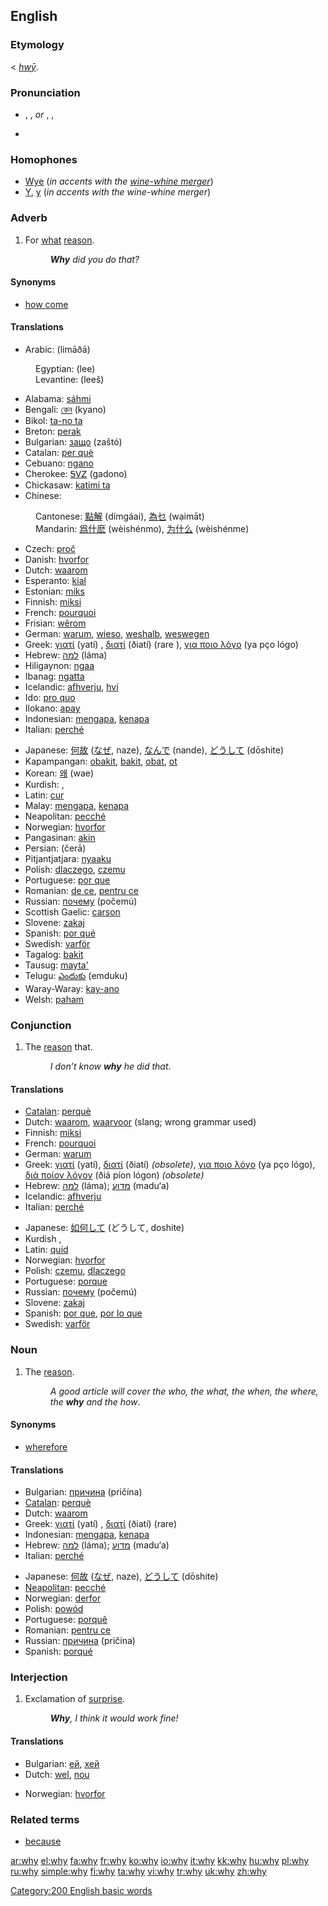 {{wikipedia}}
==English==

{{rank|call|speak|land|356|why|women|cried|general}}

===Etymology===
{{ME.}} < {{OE.}} ''[[hwy|hwȳ]]''.

===Pronunciation===
*{{AHD|wī}}, {{IPA|/waɪ/}}, {{SAMPA|/waI/}} ''or'' {{AHD|hwī}}, {{IPA|/ʍaɪ/}}, {{SAMPA|/WaI/}}
*{{audio|en-us-why.ogg|Audio (US)}}
*:{{rhymes|aɪ}}

===Homophones===
*[[w:Wye|Wye]] (''in accents with the [[wine-whine merger]]'')
*[[Y]], [[y]] (''in accents with the wine-whine merger'')

===Adverb===
{{en-adv|-}}

#For [[what]] [[reason]].
#:'''''Why''' did you do that?''

====Synonyms====
*[[how come]]

====Translations====
{{trans-top|for what reason}}
*Arabic: {{ARchar|[[لماذا]]}} (limāðā)
:Egyptian: {{ARchar|[[ليه]]}} (lee)
:Levantine: {{ARchar|[[ليش]]}} (leeš)
*Alabama: [[sáhmi]]
*Bengali: [[কেন]] (kyano)
*Bikol: [[ta-no ta]]
*Breton: [[perak]]
*Bulgarian: [[защо]] (zaštó)
*Catalan: [[per què]]
*Cebuano: [[ngano]]
*Cherokee: [[ᎦᏙᏃ]] (gadono)
*Chickasaw: [[katimi ta]]
*Chinese:
:Cantonese: [[點解]] (dímgáai), [[為乜]] (wạimāt)
:Mandarin: [[爲什麽]] (wèishénmo), [[为什么]] (wèishénme)
*Czech: [[proč]]
*Danish: [[hvorfor]]
*Dutch: [[waarom]]
*Esperanto: [[kial]]
*Estonian: [[miks]]
*Finnish: [[miksi]]
*French: [[pourquoi]]
*Frisian: [[wêrom]]
*German: [[warum]], [[wieso]], [[weshalb]], [[weswegen]]
*Greek: [[γιατί]] (yatí)<!-- (means "why" and "because", but as a neuter noun means "cause" and "reason" ... THIS sort of usage and gram. info belongs on the relevant page, not here)-->, [[διατί]] (ðiatí) (rare<!-- : means only "why"-->), [[για ποιο λόγο]] (ya pço lógo)<!-- (means "for what reason" and it's used a lot)-->
*Hebrew: [[למה]] (láma)
*Hiligaynon: [[ngaa]]
*Ibanag: [[ngatta]]
*Icelandic: [[afhverju]], [[hví]] {{dated}}
*Ido: [[pro quo]]
*Ilokano: [[apay]]
*Indonesian: [[mengapa]], [[kenapa]]
*Italian: [[perché]]
{{trans-mid}}
*Japanese: [[何故]] ([[なぜ]], naze), [[なんで]] (nande), [[どうして]] (dōshite)
*Kapampangan: [[obakit]], [[bakit]], [[obat]], [[ot]]
*Korean: [[왜]] (wae)
*Kurdish: {{KUchar|[[بۆ]]}}, {{KUchar|[[له‌به‌ر چی]]}}
*Latin: [[cur]]
*Malay: [[mengapa]], [[kenapa]]
*Neapolitan: [[pecché]]
*Norwegian: [[hvorfor]]
*Pangasinan: [[akin]]
*Persian: {{FAchar|[[چِرا]]}} (čerā)
*Pitjantjatjara: [[nyaaku]]
*Polish: [[dlaczego]], [[czemu]]
*Portuguese: [[por que]]
*Romanian: [[de ce]], [[pentru ce]]
*Russian: [[почему]] (počemú)
*Scottish Gaelic: [[carson]]
*Slovene: [[zakaj]]
*Spanish: [[por qué]]
*Swedish: [[varför]]
*Tagalog: [[bakit]]
*Tausug: [[mayta']]
*Telugu: [[ఎందుకు]] (emduku)
*Waray-Waray: [[kay-ano]]
*Welsh: [[paham]]
{{trans-bottom}}

===Conjunction===
{{en-conj}}

#The [[reason]] that.
#:''I don’t know '''why''' he did that''.

====Translations====
{{trans-top|the reason that}}
*[[Catalan]]: [[perquè]]
*Dutch: [[waarom]], [[waarvoor]] (slang; wrong grammar used)
*Finnish: [[miksi]]
*French: [[pourquoi]]
*German: [[warum]]
*Greek: [[γιατί]] (yatí), [[διατί]] (ðiatí) ''(obsolete)'', [[για ποιο λόγο]] (ya pço lógo), [[διά ποίον λόγον]] (ðiá píon lógon) ''(obsolete)''
*Hebrew: [[למה]] (láma); [[מדוע]] (madu‘a)
*Icelandic: [[afhverju]]
*Italian: [[perché]]
{{trans-mid}}
*Japanese: [[如何して]] (どうして, doshite)
*Kurdish {{KUchar|[[بۆ]]}}, {{KUchar|[[له‌به‌ر چی]]}}
*Latin: [[quid#Latin|quid]]
*Norwegian: [[hvorfor]]
*Polish: [[czemu]], [[dlaczego]]
*Portuguese: [[porque]]
*Russian: [[почему]] (počemú)
*Slovene: [[zakaj]]
*Spanish: [[por que]], [[por lo que]]
*Swedish: [[varför]]
{{trans-bottom}}

===Noun===
{{en-noun}}

#The [[reason]].
#:''A good article will cover the who, the what, the when, the where, the '''why''' and the how''.

====Synonyms====
*[[wherefore]]

====Translations====
{{trans-top|the reason}}
*Bulgarian: [[причина]] (pričína) {{f}}
*[[Catalan]]: [[perquè]]
*Dutch: [[waarom]] {{n}}
*Greek: [[γιατί]] (yatí) {{n}}, [[διατί]] (ðiatí) (rare) {{n}}
*Indonesian: [[mengapa]], [[kenapa]]
*Hebrew: [[למה]] (láma); [[מדוע]] (madu‘a)
*Italian: [[perché]]
{{trans-mid}}
*Japanese: [[何故]] ([[なぜ]], naze), [[どうして]] (dōshite)
*[[Neapolitan]]: [[pecché]]
*Norwegian: [[derfor]]
*Polish: [[powód]]
*Portuguese: [[porquê]]
*Romanian: [[pentru ce]] 
*Russian: [[причина]] (pričína) {{f}}
*Spanish: [[porqué]] {{m}}
{{trans-bottom}}

===Interjection===
{{en-intj}}

#Exclamation of [[surprise]].
#:'''''Why''', I think it would work fine!''

====Translations====
{{trans-top|exclamation of surprise}}
*Bulgarian: [[ей]], [[хей]]
*Dutch: [[wel]], [[nou]]
{{trans-mid}}
*Norwegian: [[hvorfor]]
{{trans-bottom}}

===Related terms===
*[[because]]

[[Category:200 English basic words]]

[[ar:why]]
[[el:why]]
[[fa:why]]
[[fr:why]]
[[ko:why]]
[[io:why]]
[[it:why]]
[[kk:why]]
[[hu:why]]
[[pl:why]]
[[ru:why]]
[[simple:why]]
[[fi:why]]
[[ta:why]]
[[vi:why]]
[[tr:why]]
[[uk:why]]
[[zh:why]]